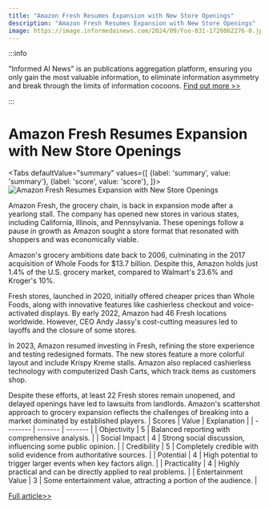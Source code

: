 ```yaml
---
title: "Amazon Fresh Resumes Expansion with New Store Openings"
description: "Amazon Fresh Resumes Expansion with New Store Openings"
image: https://image.informedainews.com/2024/09/Foo-031-1726062276-0.jpg
---
```



:::info

"Informed AI News" is an publications aggregation platform, ensuring you only gain the most valuable information, to eliminate information asymmetry and break through the limits of information cocoons.  [Find out more >>](/)

:::

# Amazon Fresh Resumes Expansion with New Store Openings


<Tabs
	defaultValue="summary"
	values={[
	{label: 'summary', value: 'summary'},
	{label: 'score', value: 'score'},
]}>
<TabItem value="summary">
<img
  src="https://image.informedainews.com/2024/09/Foo-031-1726062276-0.jpg"
  alt="Amazon Fresh Resumes Expansion with New Store Openings"
/>



Amazon Fresh, the grocery chain, is back in expansion mode after a yearlong stall. The company has opened new stores in various states, including California, Illinois, and Pennsylvania. These openings follow a pause in growth as Amazon sought a store format that resonated with shoppers and was economically viable.

Amazon's grocery ambitions date back to 2006, culminating in the 2017 acquisition of Whole Foods for $13.7 billion. Despite this, Amazon holds just 1.4% of the U.S. grocery market, compared to Walmart's 23.6% and Kroger's 10%.

Fresh stores, launched in 2020, initially offered cheaper prices than Whole Foods, along with innovative features like cashierless checkout and voice-activated displays. By early 2022, Amazon had 46 Fresh locations worldwide. However, CEO Andy Jassy's cost-cutting measures led to layoffs and the closure of some stores.

In 2023, Amazon resumed investing in Fresh, refining the store experience and testing redesigned formats. The new stores feature a more colorful layout and include Krispy Kreme stalls. Amazon also replaced cashierless technology with computerized Dash Carts, which track items as customers shop.

Despite these efforts, at least 22 Fresh stores remain unopened, and delayed openings have led to lawsuits from landlords. Amazon's scattershot approach to grocery expansion reflects the challenges of breaking into a market dominated by established players.
</TabItem>
<TabItem value="score">
	| Scores     | Value   | Explanation |
	| -------- | ------- | ------- |
	| Objectivity  | 5    | Balanced reporting with comprehensive analysis.    |
	| Social Impact | 4     | Strong social discussion, influencing some public opinion.    |
	| Credibility    | 5    | Completely credible with solid evidence from authoritative sources.    |
	| Potential    | 4    | High potential to trigger larger events when key factors align.    |
	| Practicality    | 4    | Highly practical and can be directly applied to real problems.    |
	| Entertainment Value    | 3    | Some entertainment value, attracting a portion of the audience.    |
</TabItem>
</Tabs>

[Full article>>](https://www.cnbc.com/2024/09/11/amazon-opening-fresh-supermarkets-after-stall-but-many-still-vacant.html)

